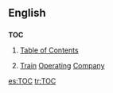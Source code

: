 ==English==
==={{initialism}}===
'''TOC'''

# [[table of contents|Table of Contents]]
# {{context|UK|rail transport}} [[train|Train]] [[operating|Operating]] [[company|Company]]

[[es:TOC]]
[[tr:TOC]]